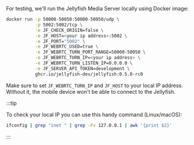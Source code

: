 For testing, we'll run the Jellyfish Media Server locally using Docker image:

```bash
docker run -p 50000-50050:50000-50050/udp \
           -p 5002:5002/tcp \
           -e JF_CHECK_ORIGIN=false \
           -e JF_HOST=<your ip address>:5002 \
           -e JF_PORT="5002" \
           -e JF_WEBRTC_USED=true \
           -e JF_WEBRTC_TURN_PORT_RANGE=50000-50050 \
           -e JF_WEBRTC_TURN_IP=<your ip address> \
           -e JF_WEBRTC_TURN_LISTEN_IP=0.0.0.0 \
           -e JF_SERVER_API_TOKEN=development \
           ghcr.io/jellyfish-dev/jellyfish:0.5.0-rc0
```

Make sure to set `JF_WEBRTC_TURN_IP` and `JF_HOST` to your local IP address. Without it, the mobile device won't be able to connect to the Jellyfish.

:::tip

To check your local IP you can use this handy command (Linux/macOS):

```bash
ifconfig | grep "inet " | grep -Fv 127.0.0.1 | awk '{print $2}'
```

:::
